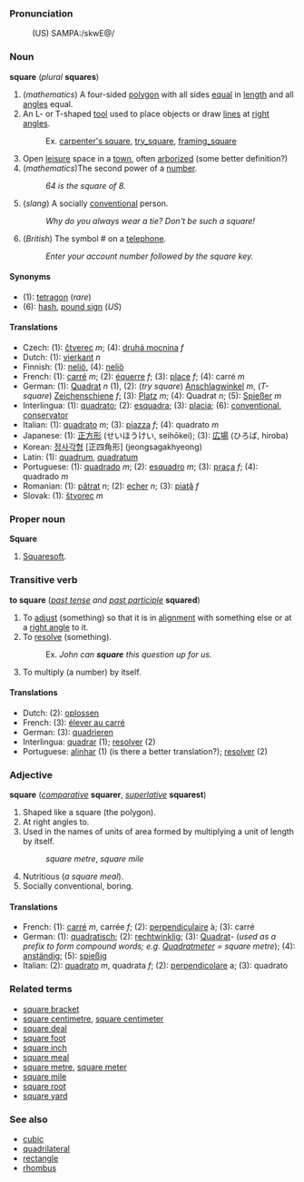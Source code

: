 ===Pronunciation===
:(US) SAMPA:/skwE@/

===Noun===
'''square''' (''plural'' '''squares''')
# (''mathematics'') A four-sided [[polygon]] with all sides [[equal]] in [[length]] and all [[angle]]s equal.
# An L- or T-shaped [[tool]] used to place objects or draw [[line]]s at [[right angle]]s.
#:Ex. [[carpenter's square]], [[try_square]], [[framing_square]]
# Open [[leisure]] space in a [[town]], often [[arborize]]d (some better definition?)
#  (''mathematics'')The second power of a [[number]].
#: ''64 is the square of 8.''
# (''slang'') A socially [[conventional]] person.
#:''Why do you always wear a tie? Don't be such a square!''
# (''British'') The symbol # on a [[telephone]].
#:''Enter your account number followed by the square key.''

====Synonyms====
*(1): [[tetragon]] (''rare'')
*(6): [[hash]], [[pound sign]] (''US'')

====Translations====
*Czech: (1): [[čtverec]] ''m''; (4): [[druhá mocnina]] ''f''
*Dutch: (1): [[vierkant]] ''n''
*Finnish: (1): [[neliö]], (4): [[neliö]]
*French: (1): [[carré]] ''m''; (2): [[équerre]] ''f''; (3): [[place#French|place]] ''f''; (4): carré ''m''
*German: (1): [[Quadrat]] ''n'' (1), (2): (''try square'') [[Anschlagwinkel]] ''m'', (''T-square'') [[Zeichenschiene]] ''f''; (3): [[Platz]] ''m''; (4): Quadrat ''n''; (5): [[Spießer]] ''m''
*Interlingua: (1): [[quadrato]]; (2): [[esquadra]]; (3): [[placia]]; (6): [[conventional]], [[conservator]]
*Italian: (1): [[quadrato]] ''m''; (3): [[piazza#Italian|piazza]] ''f''; (4): quadrato ''m''
*Japanese: (1): [[正方形]] (せいほうけい, seihōkei); (3): [[広場]] (ひろば, hiroba)
*Korean: [[정사각형]] [正四角形] (jeongsagakhyeong)
*Latin: (1): [[quadrum]], [[quadratum]]
*Portuguese: (1): [[quadrado]] ''m''; (2): [[esquadro]] ''m''; (3): [[praça]] ''f''; (4): quadrado ''m''
*Romanian: (1): [[pătrat]] ''n''; (2): [[echer]] ''n''; (3): [[piaţă]] ''f''
*Slovak: (1): [[štvorec]] ''m''

===Proper noun===
'''Square'''
# [[Squaresoft]].

===Transitive verb===
'''to square''' (''[[past tense]] and [[past participle]]'' '''squared''')
# To [[adjust]] (something) so that it is in [[alignment]] with something else or at a [[right angle]] to it.
# To [[resolve]] (something).
#:Ex. <i>John can <b>square</b> this question up for us.</i>
# To multiply (a number) by itself.

====Translations====
*Dutch: (2): [[oplossen]]
*French: (3): [[élever au carré]]
*German: (3): [[quadrieren]]
*Interlingua: [[quadrar]] (1); [[resolver]] (2)
*Portuguese: [[alinhar]] (1) (is there a better translation?); [[resolver]] (2)

===Adjective===
'''square''' (''[[comparative]]'' '''squarer''', ''[[superlative]]'' '''squarest''')

# Shaped like a square (the polygon).
# At right angles to.
# Used in the names of units of area formed by multiplying a unit of length by itself.
#:''square metre'', ''square mile''
# Nutritious (''a square meal'').
# Socially conventional, boring.

====Translations====
*French: (1): [[carré]] ''m'', carrée ''f''; (2): [[perpendiculaire]] à; (3): carré
*German: (1): [[quadratisch]]; (2): [[rechtwinklig]]; (3): [[Quadrat]]- (''used as a prefix to form compound words; e.g. [[Quadratmeter]] = square metre''); (4): [[anständig]]; (5): [[spießig]]
*Italian: (2): [[quadrato]] ''m'', quadrata ''f''; (2): [[perpendicolare]] a; (3): quadrato

===Related terms===
*[[square bracket]]
*[[square centimetre]], [[square centimeter]]
*[[square deal]]
*[[square foot]]
*[[square inch]]
*[[square meal]]
*[[square metre]], [[square meter]]
*[[square mile]]
*[[square root]]
*[[square yard]]

===See also===
*[[cubic]]
*[[quadrilateral]]
*[[rectangle]]
*[[rhombus]]